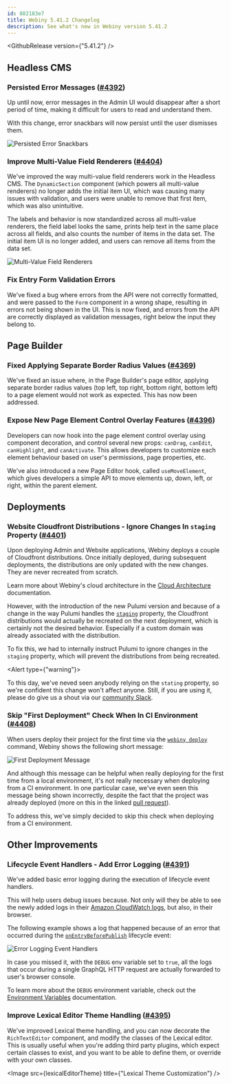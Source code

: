 ```yaml
---
id: 882183e7
title: Webiny 5.41.2 Changelog
description: See what's new in Webiny version 5.41.2
---
```



<GithubRelease version={"5.41.2"} />

## Headless CMS

### Persisted Error Messages ([#4392](https://github.com/webiny/webiny-js/pull/4392))

Up until now, error messages in the Admin UI would disappear after a short period of time, making it difficult for users to read and understand them.

With this change, error snackbars will now persist until the user dismisses them.

<Image src={persistedSnackbars} alt="Persisted Error Snackbars" />

### Improve Multi-Value Field Renderers ([#4404](https://github.com/webiny/webiny-js/pull/4404))

We've improved the way multi-value field renderers work in the Headless CMS. The `DynamicSection` component (which powers all multi-value renderers) no longer adds the initial item UI, which was causing many issues with validation, and users were unable to remove that first item, which was also unintuitive.

The labels and behavior is now standardized across all multi-value renderers, the field label looks the same, prints help text in the same place across all fields, and also counts the number of items in the data set. The initial item UI is no longer added, and users can remove all items from the data set.

<Image src={multiValueRenderers} title="Multi-Value Field Renderers" />

### Fix Entry Form Validation Errors

We've fixed a bug where errors from the API were not correctly formatted, and were passed to the `Form` component in a wrong shape, resulting in errors not being shown in the UI. This is now fixed, and errors from the API are correctly displayed as validation messages, right below the input they belong to.

## Page Builder

### Fixed Applying Separate Border Radius Values ([#4369](https://github.com/webiny/webiny-js/pull/4369))

We've fixed an issue where, in the Page Builder's page editor, applying separate border radius values (top left, top right, bottom right, bottom left) to a page element would not work as expected. This has now been addressed.

### Expose New Page Element Control Overlay Features ([#4396](https://github.com/webiny/webiny-js/pull/4396))

Developers can now hook into the page element control overlay using component decoration, and control several new props: `canDrag`, `canEdit`, `canHighlight`, and `canActivate`. This allows developers to customize each element behaviour based on user's permissions, page properties, etc.

We've also introduced a new Page Editor hook, called `useMoveElement`, which gives developers a simple API to move elements up, down, left, or right, within the parent element.

## Deployments

### Website Cloudfront Distributions - Ignore Changes In `staging` Property ([#4401](https://github.com/webiny/webiny-js/pull/4401))

Upon deploying Admin and Website applications, Webiny deploys a couple of Cloudfront distributions. Once initially deployed, during subsequent deployments, the distributions are only updated with the new changes. They are never recreated from scratch.

<Alert>

  Learn more about Webiny's cloud architecture in the [Cloud Architecture](/docs/architecture/introduction) documentation.

</Alert>

However, with the introduction of the new Pulumi version and because of a change in the way Pulumi handles the [`staging`](https://www.pulumi.com/registry/packages/aws/api-docs/cloudfront/distribution/#staging_nodejs) property, the Cloudfront distributions would actually be recreated on the next deployment, which is certainly not the desired behavior. Especially if a custom domain was already associated with the distribution.

To fix this, we had to internally instruct Pulumi to ignore changes in the `staging` property, which will prevent the distributions from being recreated.


<Alert type={"warning"}>

  To this day, we've neved seen anybody relying on the `stating` property, so we're confident this change won't affect anyone. Still, if you are using it, please do give us a shout via our [community Slack](https://www.webiny.com/slack).

</Alert>


### Skip "First Deployment" Check When In CI Environment ([#4408](https://github.com/webiny/webiny-js/pull/4408))

When users deploy their project for the first time via the [`webiny deploy`](/docs/core-development-concepts/basics/project-deployment) command, Webiny shows the following short message:

<Image src={firstDeployment} alt="First Deployment Message" />

And although this message can be helpful when really deploying for the first time from a local environment, it's not really necessary when deploying from a CI environment. In one particular case, we've even seen this message being shown incorrectly, despite the fact that the project was already deployed (more on this in the linked [pull request](https://github.com/webiny/webiny-js/pull/4408)).

To address this, we've simply decided to skip this check when deploying from a CI environment.

## Other Improvements

### Lifecycle Event Handlers - Add Error Logging ([#4391](https://github.com/webiny/webiny-js/pull/4391))

We've added basic error logging during the execution of lifecycle event handlers.

This will help users debug issues because. Not only will they be able to see the newly added logs in their [Amazon CloudWatch logs](https://webiny.link/cloudwatch), but also, in their browser.

The following example shows a log that happened because of an error that occurred during the [`onEntryBeforePublish`](/docs/headless-cms/references/lifecycle-events#on-entry-before-publish) lifecycle event:

<Image src={errorLoggingEventHandlers} alt="Error Logging Event Handlers" shadow={false}/>

<Alert>

  In case you missed it, with the `DEBUG` env variable set to `true`, all the logs that occur during a single GraphQL HTTP request are actually forwarded to user's browser console.

  To learn more about the `DEBUG` environment variable, check out the [Environment Variables](/docs/core-development-concepts/basics/environment-variables#debug) documentation.

</Alert>

### Improve Lexical Editor Theme Handling ([#4395](https://github.com/webiny/webiny-js/pull/4395))

We've improved Lexical theme handling, and you can now decorate the `RichTextEditor` component, and modify the classes of the Lexical editor. This is usually useful when you're adding third party plugins, which expect certain classes to exist, and you want to be able to define them, or override with your own classes.

<Image src={lexicalEditorTheme} title={"Lexical Theme Customization"} />
